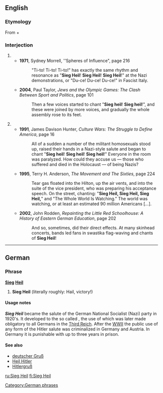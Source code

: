 {{wikipedia}}
==English==

===Etymology===
From {{etyl|de|en}} {{term|Sieg||lang=de|victory}} + {{term|Heil||lang=de|hail}}

===Interjection===
{{en-intj|pos=[[Sieg#German|Sieg]] [[heil#German|Heil]]}}

# {{non-gloss definition|A common [[chant]] at political rallies in [[Nazi Germany]], meaning roughly "Hail Victory!"}}
#*'''1971''', Sydney Morrell, ''Spheres of Influence", page 216
#*: "Ti-to! Ti-to! Ti-to!" has exactly the same rhythm and resonance as "'''Sieg Heil'''! '''Sieg Heil'''! '''Sieg Heil'''!" at the Nazi demonstrations, or "Du-ce! Du-ce! Du-ce!" in Fascist Italy. 
#*'''2004''', Paul Taylor, ''Jews and the Olympic Games: The Clash Between Sport and Politics'', page 101
#*:Then a few voices started to chant "'''Sieg heil'''! '''Sieg heil'''!", and these were joined by more voices, and gradually the whole assembly rose to its feet.
# {{non-gloss definition|An [[evocation]] of the memory of the German [[Third Reich]] and Adolf Hitler.}}
#*'''1991''', James Davison Hunter, ''Culture Wars: The Struggle to Define America'', page 16
#*:All of a sudden a number of the militant homosexuals stood up, raised their hands in a Nazi-style salute and began to chant "'''Sieg heil'''! '''Sieg heil'''! '''Sieg heil'''!" Everyone in the room was paralyzed. How could they accuse us — those who suffered and died in the Holocaust — of being Nazis? 
#*'''1995''', Terry H. Anderson, ''The Movement and The Sixties'', page 224
#*:Tear gas floated into the Hilton, up the air vents, and into the suite of the vice president, who was preparing his acceptance speech. On the street, chanting: "'''Sieg Heil, Sieg Heil, Sieg Heil,'''" and "The Whole World Is Watching." The world was watching, or at least an estimated 90 million Americans […].
#*'''2002''', John Rodden, ''Repainting the Little Red Schoolhouse: A History of Eastern German Education'', page 202
#*:And so, sometimes, did their direct effects. At many skinhead concerts, bands led fans in swastika flag-waving and chants of '''Sieg Heil'''!

----

==German==

===Phrase===
'''[[Sieg]] [[heil#German|Heil]]'''

# {{archaic|lang=de}} '''Sieg Heil''' (literally roughly: Hail, victory!)

====Usage notes====
'''''Sieg Heil''''' became the salute of the German National Socialist (Nazi) party in 1920's. It developed to the so called {{w|Hitler salute}}, the use of which was later made obligatory to all Germans in the [[Third Reich]]. After the [[WWII]] the public use of any form of the Hitler salute was criminalized in Germany and Austria. In Germany it is punishable with up to three years in prison.

====See also====
*[[deutscher Gruß]]
*[[Heil Hitler]]
*[[Hitlergruß]]

[[Category:German phrases]]

[[ru:Sieg Heil]]
[[fi:Sieg Heil]]